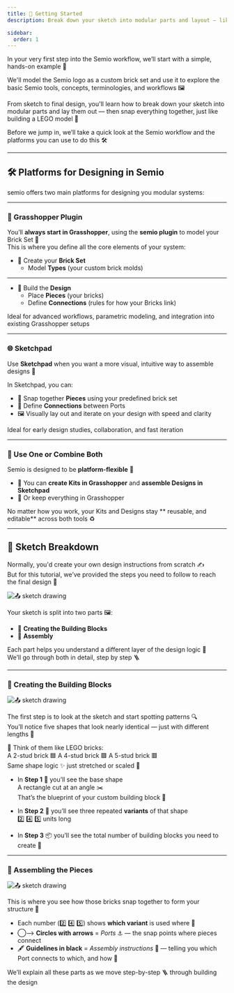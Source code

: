 ```yaml
---
title: 📐 Getting Started
description: Break down your sketch into modular parts and layout — like the first page of a LEGO manual.

sidebar:
  order: 1
---
```


In your very first step into the Semio workflow, we’ll start with a simple, hands-on example 🧱 

We'll model the Semio logo as a custom brick set and use it to explore the basic Semio tools, concepts, terminologies, and workflows 🖼️ 

From sketch to final design, you'll learn how to break down your sketch into modular parts and lay them out — then snap everything together, just like building a LEGO model 📐 

Before we jump in, we’ll take a quick look at the Semio workflow and the platforms you can use to do this 🛠️ 

---

## 🛠️ Platforms for Designing in Semio


semio offers two main platforms for designing you modular systems:

---

### 🦗 Grasshopper Plugin

You’ll **always start in Grasshopper**, using the **semio plugin** to model your Brick Set 🧱  
This is where you define all the core elements of your system:

- 🧱 Create your **Brick Set**  
  - Model **Types** (your custom brick molds)  

---
- 🧩 Build the **Design**  
  - Place **Pieces** (your bricks)  
  - Define **Connections** (rules for how your Bricks link)  

Ideal for advanced workflows, parametric modeling, and integration into existing Grasshopper setups

---

### 🌐 Sketchpad

Use **Sketchpad** when you want a more visual, intuitive way to assemble designs 🎨

In Sketchpad, you can:

- 🧩 Snap together **Pieces** using your predefined brick set  
- 🔁 Define **Connections** between Ports  
- 🖼️ Visually lay out and iterate on your design with speed and clarity

Ideal for early design studies, collaboration, and fast iteration

---

### 🔄 Use One or Combine Both

Semio is designed to be **platform-flexible** 🔄

- 🧱 You can **create Kits in Grasshopper** and **assemble Designs in Sketchpad**  
- 🧩 Or keep everything in Grasshopper  

No matter how you work, your Kits and Designs stay ** reusable, and editable** across both tools ♻️

---

## 📝 Sketch Breakdown

Normally, you'd create your own design instructions from scratch ✍️  
But for this tutorial, we’ve provided the steps you need to follow to reach the final design 🧩

![📤 sketch drawing](/sketch-drawing.png)


Your sketch is split into two parts 🖼️:

- 🔲 **Creating the Building Blocks** 
- 🔳 **Assembly**

Each part helps you understand a different layer of the design logic 🎯  
We’ll go through both in detail, step by step 🪜

---

### 🔲 Creating the Building Blocks

![📤 sketch drawing](/sketch-drawing-123.png)

The first step is to look at the sketch and start spotting patterns 🔍  
You’ll notice five shapes that look nearly identical — just with different lengths 📏

🧱 Think of them like LEGO bricks:  
A 2-stud brick 🟦  A 4-stud brick 🟪  A 5-stud brick 🟥  
Same shape logic ✨ just stretched or scaled 📐

- In **Step 1** 🔧 you’ll see the base shape  
  A rectangle cut at an angle ✂️  
  That’s the blueprint of your custom building block 📘  

- In **Step 2** 📏 you’ll see three repeated **variants** of that shape  
  2️⃣ 4️⃣ 5️⃣ units long  

- In **Step 3** 📦 you’ll see the total number of building blocks you need to create 🔢  

---

### 🔳 Assembling the Pieces

![📤 sketch drawing](/sketch-drawing-45.png)

This is where you see how those bricks snap together to form your structure 🧩

- Each number (2️⃣ 4️⃣ 5️⃣) shows **which variant** is used where 📍  
- ◯⟶ **Circles with arrows** = _Ports_ ⚓ — the snap points where pieces connect  
- 🖋️ **Guidelines in black** = _Assembly instructions_ 🧭 — telling you which Port connects to which, and how 🔗  

We’ll explain all these parts as we move step-by-step 🪜 through building the design

